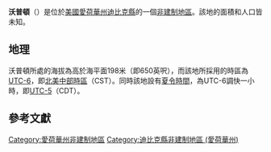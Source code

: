 {{noteTA
|G1=USState
|G2=地名
|G3=Unit
}}
{{Infobox settlement
|official_name            = 沃普頓
|native_name = Waupeton
|settlement_type          = [[非建制地區|非建制地區]]
|image_skyline            = 
|imagesize                = 
|image_map                = 
|mapsize                  = 
|pushpin_map              = USA Iowa
|pushpin_label            = 沃普頓
|pushpin_label_position   = top
|pushpin_map_caption      = 沃普頓在愛荷華州的位置
|subdivision_type         = [[世界政區索引|國家]]
|subdivision_type1        = [[美国州份|州份]]
|subdivision_type2        = [[愛荷華州行政区划|縣]]
|subdivision_name         = [[美国|美国]]
|subdivision_name1        = [[愛荷華州|愛荷華州]]
|subdivision_name2        = [[迪比克縣_(愛荷華州)|迪比克縣]]
|elevation_ft             = 650
|elevation_m              = 198
|area_total_km2           = 
|area_total_sq_mi         = 
|area_land_km2            = 
|area_land_sq_mi          = 
|area_water_km2           = 
|area_water_sq_mi         = 
|population_as_of         = 2010
|population_footnotes     = 
|population_total         = 
|population_metro         = 
|population_density_km2   = auto
|population_density_sq_mi = auto
|timezone                 = [[北美中部时区|北美中部时区]]
|utc_offset               = -6
|coordinates              = {{coord|42|40|04|N|90|52|56|W|display=inline,title}}
| coor_pinpoint           = 
| coordinates_footnotes   = 
|timezone_DST             = CDT
|utc_offset_DST           = -5
|postal_code_type         = [[美國郵區編號|郵區編號]]
|postal_code              = 
|area_code                = {{link-en|电话区号563|Area code 563|563}}
|blank_name = [[地名信息系统|GNIS ID]]
|blank_info = 464796<ref name="GNIS">{{cite gnis|464796|Waupeton}}</ref>
}}
'''沃普頓'''（{{lang-en|Waupeton}}）是位於[[美國|美國]][[愛荷華州|愛荷華州]][[迪比克縣_(愛荷華州)|迪比克縣]]的一個[[非建制地區|非建制地區]]。該地的面積和人口皆未知。

== 地理 ==
沃普頓所處的海拔為高於海平面198米（即650英呎），而該地所採用的時區為[[UTC-6|UTC-6]]，即[[北美中部時區|北美中部時區]]（CST）。同時該地設有[[夏令時間|夏令時間]]，為UTC-6調快一小時，即[[UTC-5|UTC-5]]（CDT）。

== 參考文獻 ==
{{reflist}}

{{迪比克縣 (愛荷華州)}}

{{DEFAULTSORT:Waupeton}}
[[Category:愛荷華州非建制地區|Category:愛荷華州非建制地區]]
[[Category:迪比克縣非建制地區_(愛荷華州)|Category:迪比克縣非建制地區 (愛荷華州)]]

{{Iowa-geo-stub}}